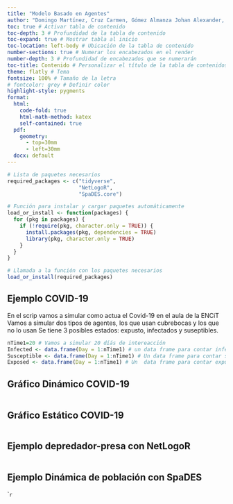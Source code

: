 ---
title: "Modelo Basado en Agentes"
author: "Domingo Martínez, Cruz Carmen, Gómez Almanza Johan Alexander,  "
toc: true # Activar tabla de contenido
toc-depth: 3 # Profundidad de la tabla de contenido
toc-expand: true # Mostrar tabla al inicio
toc-location: left-body # Ubicación de la tabla de contenido
number-sections: true # Numerar los encabezados en el render
number-depth: 3 # Profundidad de encabezados que se numerarán
toc-title: Contenido # Personalizar el título de la tabla de contenidos
theme: flatly # Tema
fontsize: 100% # Tamaño de la letra
# fontcolor: grey # Definir color
highlight-style: pygments
format:
  html:
    code-fold: true
    html-math-method: katex
    self-contained: true
  pdf:
    geometry:
      - top=30mm
      - left=30mm
  docx: default
---


```{r setup, include=T}
# Lista de paquetes necesarios
required_packages <- c("tidyverse",
                       "NetLogoR",
                       "SpaDES.core")

# Función para instalar y cargar paquetes automáticamente
load_or_install <- function(packages) {
  for (pkg in packages) {
    if (!require(pkg, character.only = TRUE)) {
      install.packages(pkg, dependencies = TRUE)
      library(pkg, character.only = TRUE)
    }
  }
}

# Llamada a la función con los paquetes necesarios
load_or_install(required_packages)
```

## Ejemplo COVID-19

En el scrip vamos a simular como actua el Covid-19 en el aula de la ENCiT
Vamos a simular dos tipos de agentes, los que usan cubrebocas y los que no lo usan
Se tiene 3 posibles estados: expusto, infectados y suseptibles.

```{r Escenario usan v.s. no usan cubrebocas, include=T}
nTime1=20 # Vamos a simular 20 díás de intereacción
Infected <- data.frame(Day = 1:nTime1) # un data frame para contar infectados
Susceptible <- data.frame(Day = 1:nTime1) # Un data frame para contar susceptibles
Exposed <- data.frame(Day = 1:nTime1) # Un  data frame para contar expuestos
```

## Gráfico Dinámico COVID-19

```{r Dynamic Graph}

```

## Gráfico Estático COVID-19

```{r}

```


## Ejemplo depredador-presa con NetLogoR

```{r}

```

## Ejemplo Dinámica de población con SpaDES

```{r}

``

